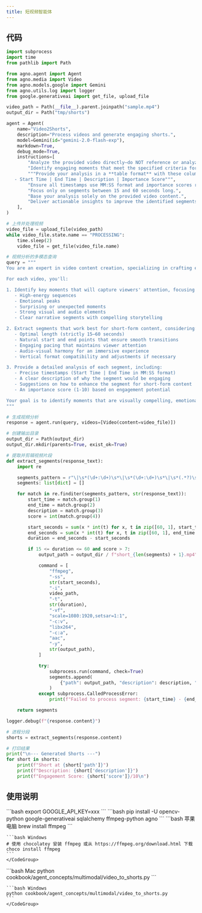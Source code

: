 ```yaml
---
title: 短视频智能体
---
```

## 代码

```python
import subprocess
import time
from pathlib import Path

from agno.agent import Agent
from agno.media import Video
from agno.models.google import Gemini
from agno.utils.log import logger
from google.generativeai import get_file, upload_file

video_path = Path(__file__).parent.joinpath("sample.mp4")
output_dir = Path("tmp/shorts")

agent = Agent(
    name="Video2Shorts",
    description="Process videos and generate engaging shorts.",
    model=Gemini(id="gemini-2.0-flash-exp"),
    markdown=True,
    debug_mode=True,
    instructions=[
        "Analyze the provided video directly—do NOT reference or analyze any external sources or YouTube videos.",
        "Identify engaging moments that meet the specified criteria for short-form content.",
        """Provide your analysis in a **table format** with these columns:
   - Start Time | End Time | Description | Importance Score""",
        "Ensure all timestamps use MM:SS format and importance scores range from 1-10. ",
        "Focus only on segments between 15 and 60 seconds long.",
        "Base your analysis solely on the provided video content.",
        "Deliver actionable insights to improve the identified segments for short-form optimization.",
    ],
)

# 上传并处理视频
video_file = upload_file(video_path)
while video_file.state.name == "PROCESSING":
    time.sleep(2)
    video_file = get_file(video_file.name)

# 视频分析的多模态查询
query = """
You are an expert in video content creation, specializing in crafting engaging short-form content for platforms like YouTube Shorts and Instagram Reels. Your task is to analyze the provided video and identify segments that maximize viewer engagement.

For each video, you'll:

1. Identify key moments that will capture viewers' attention, focusing on:
   - High-energy sequences
   - Emotional peaks
   - Surprising or unexpected moments
   - Strong visual and audio elements
   - Clear narrative segments with compelling storytelling

2. Extract segments that work best for short-form content, considering:
   - Optimal length (strictly 15–60 seconds)
   - Natural start and end points that ensure smooth transitions
   - Engaging pacing that maintains viewer attention
   - Audio-visual harmony for an immersive experience
   - Vertical format compatibility and adjustments if necessary

3. Provide a detailed analysis of each segment, including:
   - Precise timestamps (Start Time | End Time in MM:SS format)
   - A clear description of why the segment would be engaging
   - Suggestions on how to enhance the segment for short-form content
   - An importance score (1-10) based on engagement potential

Your goal is to identify moments that are visually compelling, emotionally engaging, and perfectly optimized for short-form platforms.
"""

# 生成视频分析
response = agent.run(query, videos=[Video(content=video_file)])

# 创建输出目录
output_dir = Path(output_dir)
output_dir.mkdir(parents=True, exist_ok=True)

# 提取并剪辑视频片段
def extract_segments(response_text):
    import re

    segments_pattern = r"\|\s*(\d+:\d+)\s*\|\s*(\d+:\d+)\s*\|\s*(.*?)\s*\|\s*(\d+)\s*\|"
    segments: list[dict] = []

    for match in re.finditer(segments_pattern, str(response_text)):
        start_time = match.group(1)
        end_time = match.group(2)
        description = match.group(3)
        score = int(match.group(4))

        start_seconds = sum(x * int(t) for x, t in zip([60, 1], start_time.split(":")))
        end_seconds = sum(x * int(t) for x, t in zip([60, 1], end_time.split(":")))
        duration = end_seconds - start_seconds

        if 15 <= duration <= 60 and score > 7:
            output_path = output_dir / f"short_{len(segments) + 1}.mp4"

            command = [
                "ffmpeg",
                "-ss",
                str(start_seconds),
                "-i",
                video_path,
                "-t",
                str(duration),
                "-vf",
                "scale=1080:1920,setsar=1:1",
                "-c:v",
                "libx264",
                "-c:a",
                "aac",
                "-y",
                str(output_path),
            ]

            try:
                subprocess.run(command, check=True)
                segments.append(
                    {"path": output_path, "description": description, "score": score}
                )
            except subprocess.CalledProcessError:
                print(f"Failed to process segment: {start_time} - {end_time}")

    return segments

logger.debug(f"{response.content}")

# 进程分段
shorts = extract_segments(response.content)

# 打印结果
print("\n--- Generated Shorts ---")
for short in shorts:
    print(f"Short at {short['path']}")
    print(f"Description: {short['description']}")
    print(f"Engagement Score: {short['score']}/10\n")
```

## 使用说明

<Steps>
  <Snippet file="create-venv-step.mdx" />

  <Step title="设置您的 API 密钥">
    ```bash
    export GOOGLE_API_KEY=xxx
    ```
  </Step>

  <Step title="安装库">
    ```bash
    pip install -U opencv-python google-generativeai sqlalchemy ffmpeg-python agno
    ```
  </Step>

  <Step title="安装 ffmpeg">
    <CodeGroup>
    ```bash 苹果电脑
    brew install ffmpeg
    ```

    ```bash Windows
    # 使用 chocolatey 安装 ffmpeg 或从 https://ffmpeg.org/download.html 下载
    choco install ffmpeg
    ```
    </CodeGroup>
  </Step>

  <Step title="运行智能体">
    <CodeGroup>
    ```bash Mac
    python cookbook/agent_concepts/multimodal/video_to_shorts.py
    ```

    ```bash Windows
    python cookbook/agent_concepts/multimodal/video_to_shorts.py
    ```
    </CodeGroup>
  </Step>
</Steps>
